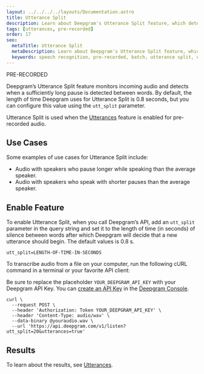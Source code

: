 ---
layout: ../../../../layouts/Documentation.astro
title: Utterance Split
description: Learn about Deepgram's Utterance Split feature, which detects pauses between words in submitted audio. Used when the Utterances feature is enabled for pre-recorded audio.
tags: [utterances, pre-recorded]
order: 17
seo:
  metaTitle: Utterance Split
  metaDescription: Learn about Deepgram's Utterance Split feature, which detects pauses between words in submitted audio. Used when the Utterances feature is enabled for pre-recorded audio.
  keywords: speech recognition, pre-recorded, batch, utterance split, utterances, pause
---

<div class="badge">PRE-RECORDED</div>

Deepgram’s Utterance Split feature monitors incoming audio and detects when a sufficiently long pause is detected between words. By default, the length of time Deepgram uses for Utterance Split is 0.8 seconds, but you can configure this value using the `utt_split` parameter.

Utterance Split is used when the [Utterances](/documentation/features/utterances/) feature is enabled for pre-recorded audio.

## Use Cases

Some examples of use cases for Utterance Split include:

- Audio with speakers who pause longer while speaking than the average speaker.
- Audio with speakers who speak with shorter pauses than the average speaker.

## Enable Feature

To enable Utterance Split, when you call Deepgram’s API, add an `utt_split` parameter in the query string and set it to the length of time (in seconds) of silence between words after which Deepgram will decide that a new utterance should begin. The default values is 0.8 s.

`utt_split=LENGTH-OF-TIME-IN-SECONDS`

To transcribe audio from a file on your computer, run the following cURL command in a terminal or your favorite API client:

<Alert type="info">

Be sure to replace the placeholder `YOUR_DEEPGRAM_API_KEY` with your Deepgram API Key. You can [create an API Key](/documentation/getting-started/authentication/#create-an-api-key) in the [Deepgram Console](https://console.deepgram.com).

</Alert>

<CodeGroup title="curl">

<CodeBlock label="curl" active>

```curl
curl \
  --request POST \
  --header 'Authorization: Token YOUR_DEEPGRAM_API_KEY' \
  --header 'Content-Type: audio/wav' \
  --data-binary @youraudio.wav \
  --url 'https://api.deepgram.com/v1/listen?utt_split=20&utterances=true'
```

</CodeBlock>

</CodeGroup>

## Results

To learn about the results, see [Utterances](/documentation/features/utterances/#analyze-response).
